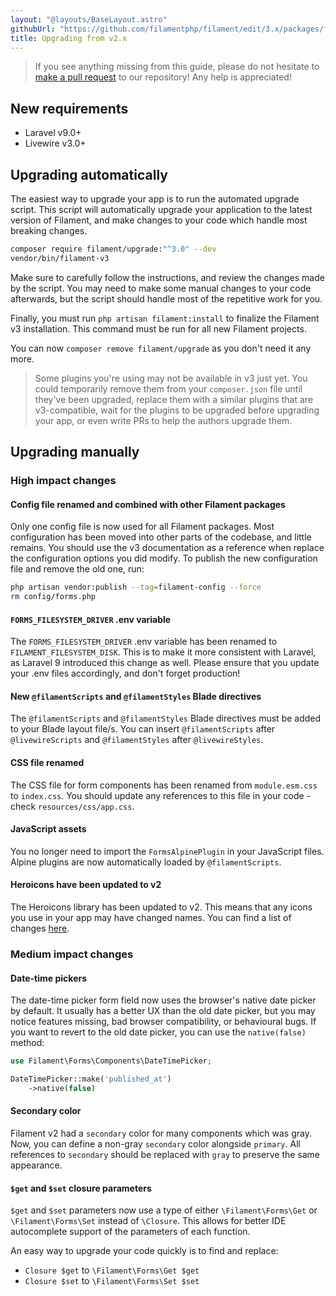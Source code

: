 ```yaml
---
layout: "@layouts/BaseLayout.astro"
githubUrl: "https://github.com/filamentphp/filament/edit/3.x/packages/forms/docs/10-upgrade-guide.md"
title: Upgrading from v2.x
---
```


> If you see anything missing from this guide, please do not hesitate to [make a pull request](https://github.com/filamentphp/filament/edit/3.x/packages/forms/docs/10-upgrade-guide.md) to our repository! Any help is appreciated!

## New requirements

- Laravel v9.0+
- Livewire v3.0+

## Upgrading automatically

The easiest way to upgrade your app is to run the automated upgrade script. This script will automatically upgrade your application to the latest version of Filament, and make changes to your code which handle most breaking changes.

```bash
composer require filament/upgrade:"^3.0" --dev
vendor/bin/filament-v3
```

Make sure to carefully follow the instructions, and review the changes made by the script. You may need to make some manual changes to your code afterwards, but the script should handle most of the repetitive work for you.

Finally, you must run `php artisan filament:install` to finalize the Filament v3 installation. This command must be run for all new Filament projects.

You can now `composer remove filament/upgrade` as you don't need it any more.

> Some plugins you're using may not be available in v3 just yet. You could temporarily remove them from your `composer.json` file until they've been upgraded, replace them with a similar plugins that are v3-compatible, wait for the plugins to be upgraded before upgrading your app, or even write PRs to help the authors upgrade them.

## Upgrading manually

### High impact changes

#### Config file renamed and combined with other Filament packages

Only one config file is now used for all Filament packages. Most configuration has been moved into other parts of the codebase, and little remains. You should use the v3 documentation as a reference when replace the configuration options you did modify. To publish the new configuration file and remove the old one, run:

```bash
php artisan vendor:publish --tag=filament-config --force
rm config/forms.php
```

#### `FORMS_FILESYSTEM_DRIVER` .env variable

The `FORMS_FILESYSTEM_DRIVER` .env variable has been renamed to `FILAMENT_FILESYSTEM_DISK`. This is to make it more consistent with Laravel, as Laravel 9 introduced this change as well. Please ensure that you update your .env files accordingly, and don't forget production!

#### New `@filamentScripts` and `@filamentStyles` Blade directives

The `@filamentScripts` and `@filamentStyles` Blade directives must be added to your Blade layout file/s. You can insert `@filamentScripts` after `@livewireScripts` and `@filamentStyles` after `@livewireStyles`.

#### CSS file renamed

The CSS file for form components has been renamed from `module.esm.css` to `index.css`. You should update any references to this file in your code - check `resources/css/app.css`.

#### JavaScript assets

You no longer need to import the `FormsAlpinePlugin` in your JavaScript files. Alpine plugins are now automatically loaded by `@filamentScripts`.

#### Heroicons have been updated to v2

The Heroicons library has been updated to v2. This means that any icons you use in your app may have changed names. You can find a list of changes [here](https://github.com/tailwindlabs/heroicons/releases/tag/v2.0.0).

### Medium impact changes

#### Date-time pickers

The date-time picker form field now uses the browser's native date picker by default. It usually has a better UX than the old date picker, but you may notice features missing, bad browser compatibility, or behavioural bugs. If you want to revert to the old date picker, you can use the `native(false)` method:

```php
use Filament\Forms\Components\DateTimePicker;

DateTimePicker::make('published_at')
    ->native(false)
```

#### Secondary color

Filament v2 had a `secondary` color for many components which was gray. Now, you can define a non-gray `secondary` color alongside `primary`. All references to `secondary` should be replaced with `gray` to preserve the same appearance.

#### `$get` and `$set` closure parameters

`$get` and `$set` parameters now use a type of either `\Filament\Forms\Get` or `\Filament\Forms\Set` instead of `\Closure`. This allows for better IDE autocomplete support of the parameters of each function.

An easy way to upgrade your code quickly is to find and replace:

- `Closure $get` to `\Filament\Forms\Get $get`
- `Closure $set` to `\Filament\Forms\Set $set`
